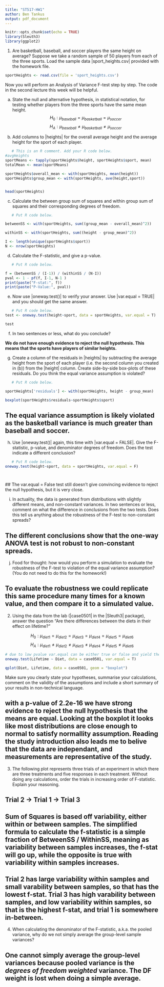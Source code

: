 ```yaml
---
title: "ST517-HW1"
author: Ben Tankus
output: pdf_document
---
```


```r
knitr::opts_chunk$set(echo = TRUE)
library(Sleuth3)
library(ggplot2)

```

1. Are basketball, baseball, and soccer players the same height on average? Suppose we take a random sample of 50 players from each of the three sports. Load the sample data |sport_heights.csv| provided with the homework file.

```r
sportHeights <- read.csv(file = 'sport_heights.csv')
```


   Now you will perform an Analysis of Variance F-test step by step.  The code in the second lecture this week will be helpful.

   (a) State the null and alternative hypothesis, in statistical notation, for testing whether players from the three sports have the same mean height.
$$H_0: \mu_{baseball} = \mu_{basketball} = \mu_{soccer}$$
$$H_A: \mu_{baseball} \neq \mu_{basketball} \neq \mu_{soccer}$$

   (b) Add columns to |heights| for the overall average height and the average height for the sport of each player.

```r
   # This is an R comment. Add your R code below.
#avgHeights
sportMeans <- tapply(sportHeights$height, sportHeights$sport, mean)  
totalMean <- mean(sportMeans)

sportHeights$overall_mean <- with(sportHeights, mean(height))
sportHeights$group_mean <- with(sportHeights, ave(height,sport))


head(sportHeights)
```

   (c) Calculate the between group sum of squares and within group sum of squares and their corresponding degrees of freedom.

```r
   # Put R code below.

betweenSS <- with(sportHeights, sum((group_mean - overall_mean)^2))

withinSS <- with(sportHeights, sum((height - group_mean)^2))

I <- length(unique(sportHeights$sport))
N <- nrow(sportHeights)

```

   (d) Calculate the F-statistic, and give a p-value.

```r
   # Put R code below.

f = (betweenSS / (I-1)) / (withinSS / (N-I))
pval <- 1 - pf(f, I-1, N-1 )
print(paste("F-stat:", f))
print(paste("P-Value:", pval))

```

   (e) Now use |oneway.test()| to verify your answer. Use |var.equal = TRUE| and you should get the same answer.

```r
   # Put R code below.
test <- oneway.test(height~sport, data = sportHeights, var.equal = T)

test

```

   (f) In two sentences or less, what do you conclude?
   
**We do not have enough evidence to reject the null hypothesis. This means that the sports have players of similar heights.**   


   (g) Create a column of the residuals in |heights| by subtracting the average height from the sport of each player (i.e. the second column you created in (b)) from the |height| column. Create side-by-side box-plots of these residuals. Do you think the equal variance assumption is violated?

```r
   # Put R code below.

sportHeights['residuals'] <- with(sportHeights, height - group_mean)

boxplot(sportHeights$residuals~sportHeights$sport)

```
## The equal variance assumption is likely violated as the basketball variance is much greater than baseball and soccer.
   
   
   (h) Use |oneway.test()| again, this time with |var.equal = FALSE|. Give the F-statistic, p-value, and denominator degrees of freedom. Does the test indicate a different conclusion?

```r
   # Put R code below.
oneway.test(height~sport, data = sportHeights, var.equal = F)




```
   ## The var.equal = False test still doesn't give convincing evidence to reject the null hypothesis, but it is very close.

   (i) In actuality, the data is generated from distributions with slightly different means, and non-constant variances. In two sentences or less, comment on what the difference in conclusions from the two tests.  Does this tell us anything about the robustness of the F-test to non-constant spreads?
   
## The different conclusions show that the one-way ANOVA test is not robust to non-constant spreads.
   

   (j) Food for thought: how would you perform a simulation to evaluate the robustness of the F-test to violation of the equal variance assumption? (You do not need to do this for the homework!)
   
## To evaluate the robustness we could replicate this same procedure many times for a known value, and then compare it to a simulated value.
   

2. Using the data from the lab (|case0501| in the |Sleuth3| package), answer the question "Are there differences between the diets in their effect on lifetime?"

$$H_0: \mu_{diet1} = \mu_{diet2} = \mu_{diet3} = \mu_{diet4} = \mu_{diet5} = \mu_{diet6}$$
$$H_A: \mu_{diet1} \neq \mu_{diet2} \neq \mu_{diet3} \neq \mu_{diet4} \neq \mu_{diet5} \neq \mu_{diet6}$$

```r
# due to low pvalue var.equal can be either true or false and yield the same result (as seen in lab)
oneway.test(Lifetime ~ Diet, data = case0501, var.equal = T)
```

```r
qplot(Diet, Lifetime, data = case0501, geom = "boxplot")
```

   Make sure you clearly state your hypotheses, summarise your calculations, comment on the validity of the assumptions and include a short summary of your results in non-technical language.
   
## with a p-value of 2.2e-16 we have strong evidence to reject the null hypothesis that the means are equal. Looking at the boxplot it looks like most distributions are close enough to normal to satisfy normallity assumption. Reading the study introduction also leads me to belive that the data are independant, and measurements are representative of the study.

3. The following plot represents three trials of an experiment in which there are three treatments and five responses in each treatment.  Without doing any calculations, order the trials in increasing order of F-statistic. Explain your reasoning.

## Trial 2 -> Trial 1 -> Trial 3

## Sum of Squares is based off variability, either within or between samples. The simplified formula to calculate the f-statistic is a simple fraction of BetweenSS / WithinSS, meaning as variability between samples increases, the f-stat will go up, while the opposite is true with variability within samples increases.

## Trial 2 has large variability within samples and small varability between samples, so that has the lowest f-stat. Trial 3 has high varability between samples, and low variability within samples, so that is the highest f-stat, and trial 1 is somewhere in-between.


4. When calculating the denominator of the F-statistic, a.k.a. the pooled variance, why do we not simply average the group-level sample variances?

## One cannot simply average the group-level variances because pooled variance is the *degrees of freedom weighted* variance. The DF weight is lost when doing a simple average.


